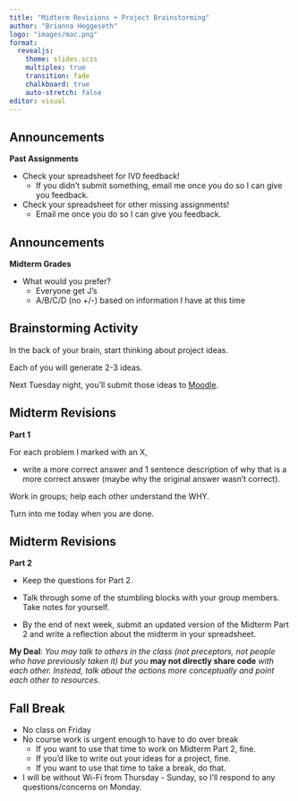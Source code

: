 ```yaml
---
title: "Midterm Revisions + Project Brainstorming"
author: "Brianna Heggeseth"
logo: "images/mac.png"
format: 
  revealjs:
    theme: slides.scss
    multiplex: true
    transition: fade
    chalkboard: true
    auto-stretch: false
editor: visual
---
```


## Announcements {.unnumbered}

**Past Assignments**

- Check your spreadsheet for IV0 feedback!
  - If you didn't submit something, email me once you do so I can give you feedback.
  
- Check your spreadsheet for other missing assignments!
  - Email me once you do so I can give you feedback.


## Announcements {.unnumbered}

**Midterm Grades**

- What would you prefer?
  - Everyone get J's
  - A/B/C/D (no +/-) based on information I have at this time
  
## Brainstorming Activity {.unnumbered}

In the back of your brain, start thinking about project ideas.

Each of you will generate 2-3 ideas.

Next Tuesday night, you'll submit those ideas to [Moodle](https://moodle.macalester.edu/mod/assign/view.php?id=48667).
  
  
## Midterm Revisions {.unnumbered}

**Part 1**

For each problem I marked with an X, 

- write a more correct answer and 1 sentence description of why that is a more correct answer (maybe why the original answer wasn't correct).

Work in groups; help each other understand the WHY. 

Turn into me today when you are done.



## Midterm Revisions {.unnumbered .smaller}

**Part 2**

- Keep the questions for Part 2.

- Talk through some of the stumbling blocks with your group members. Take notes for yourself. 

- By the end of next week, submit an updated version of the Midterm Part 2 and write a reflection about the midterm in your spreadsheet. 

**My Deal**: *You may talk to others in the class (not preceptors, not people who have previously taken it) but you* **may not directly share code** *with each other. Instead, talk about the actions more conceptually and point each other to resources.*

## Fall Break {.unnumbered}

- No class on Friday
- No course work is urgent enough to have to do over break
  - If you want to use that time to work on Midterm Part 2, fine.
  - If you'd like to write out your ideas for a project, fine.
  - If you want to use that time to take a break, do that. 

- I will be without Wi-Fi from Thursday - Sunday, so I'll respond to any questions/concerns on Monday. 





